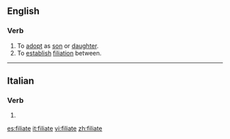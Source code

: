 ==English==

===Verb===
{{en-verb|filiat}}

# To [[adopt]] as [[son]] or [[daughter]].
# To [[establish]] [[filiation]] between.
#: {{rfquotek|Southey}}

{{Webster 1913}}

----

==Italian==

===Verb===
{{head|it|verb form}}

# {{inflection of|filare||2|p|pres|subj|lang=it}}

[[es:filiate]]
[[it:filiate]]
[[vi:filiate]]
[[zh:filiate]]
